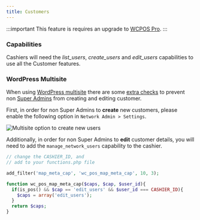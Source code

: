 ```yaml
---
title: Customers
---
```


:::important
This feature is requires an upgrade to [WCPOS Pro](http://wcpos.com/pro).
:::

### Capabilities

Cashiers will need the _list_users_, _create_users_ and _edit_users_ capabilities to use all the Customer features.

### WordPress Multisite

When using [WordPress multisite](https://codex.wordpress.org/Create_A_Network) there are some [extra checks](https://github.com/WordPress/WordPress/blob/master/wp-includes/capabilities.php) to prevent non [Super Admins](https://codex.wordpress.org/Roles_and_Capabilities#Super_Admin) from creating and editing customer.

First, in order for non Super Admins to **create** new customers, please enable the following option in `Network Admin > Settings`.

![Multisite option to create new users](https://wcpos.com/wp-content/uploads/2016/09/multisite-create-new-users.png "Multisite option to create new users")

Additionally, in order for non Super Admins to **edit** customer details, you will need to add the `manage_network_users` capability to the cashier.

```php title="functions.php"
// change the CASHIER_ID, and
// add to your functions.php file

add_filter('map_meta_cap', 'wc_pos_map_meta_cap', 10, 3);

function wc_pos_map_meta_cap($caps, $cap, $user_id){
  if(is_pos() && $cap == 'edit_users' && $user_id === CASHIER_ID){
    $caps = array('edit_users');
  }
  return $caps;
}
```
